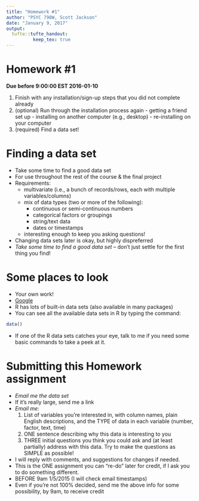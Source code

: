 ```yaml
---
title: "Homework #1"
author: "PSYC 798W, Scott Jackson"
date: "January 9, 2017"
output: 
  tufte::tufte_handout:
          keep_tex: true
---
```


# Homework #1
**Due before 9:00:00 EST 2016-01-10**

  1. Finish with any installation/sign-up steps that you did not complete already
  2. (optional) Run through the installation process again
    - getting a friend set up
    - installing on another computer (e.g., desktop)
    - re-installing on your computer
  3. (required) Find a data set!
  
# Finding a data set
  - Take some time to find a good data set
  - For use throughout the rest of the course & the final project
  - Requirements:
    - multivariate (i.e., a bunch of records/rows, each with multiple variables/columns)
    - mix of data types (two or more of the following):
      - continuous or semi-continuous numbers
      - categorical factors or groupings
      - string/text data
      - dates or timestamps
    - interesting enough to keep you asking questions!
  - Changing data sets later is okay, but highly dispreferred 
  - *Take some time to find a good data set* -- don't just settle for the first thing you find!

# Some places to look
  - Your own work!
  - [Google](http://lmgtfy.com/?q=public+data+sets) 
  - R has lots of built-in data sets (also available in many packages)
  - You can see all the available data sets in R by typing the command:

```r
data()
```

  - If one of the R data sets catches your eye, talk to me if you need some basic commands to take a peek at it.

# Submitting this Homework assignment
  - *Email me the data set*
  - If it's really large, send me a link
  - *Email me:*
    1. List of variables you're interested in, with column names, plain English descriptions, and the TYPE of data in each variable (number, factor, text, time)
    2. ONE sentence describing why this data is interesting to you
    3. THREE initial questions you think you could ask and (at least partially) address with this data. Try to make the questions as SIMPLE as possible!
  - I will reply with comments, and suggestions for changes if needed.
  - This is the ONE assignment you can "re-do" later for credit, if I ask you to do something different.
  - BEFORE 9am 1/5/2015 (I will check email timestamps)
  - Even if you're not 100% decided, send me the above info for some possibility, by 9am, to receive credit










